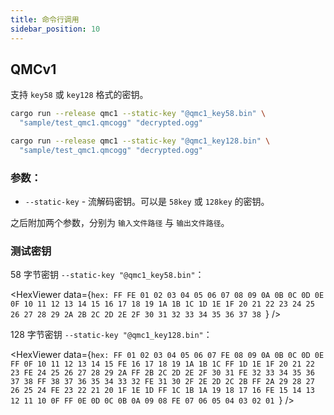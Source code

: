```yaml
---
title: 命令行调用
sidebar_position: 10
---
```



## QMCv1

支持 `key58` 或 `key128` 格式的密钥。

```sh title="使用测试密钥来解密文件"
cargo run --release qmc1 --static-key "@qmc1_key58.bin" \
  "sample/test_qmc1.qmcogg" "decrypted.ogg"

cargo run --release qmc1 --static-key "@qmc1_key128.bin" \
  "sample/test_qmc1.qmcogg" "decrypted.ogg"
```

### 参数：

- `--static-key` - 流解码密钥。可以是 `58key` 或 `128key` 的密钥。

之后附加两个参数，分别为 `输入文件路径` 与 `输出文件路径`。

### 测试密钥

58 字节密钥 `--static-key "@qmc1_key58.bin"`：

<HexViewer data={`hex:
  FF FE 01 02 03 04 05 06 07 08 09 0A 0B 0C 0D 0E
  0F 10 11 12 13 14 15 16 17 18 19 1A 1B 1C 1D 1E
  1F 20 21 22 23 24 25 26 27 28 29 2A 2B 2C 2D 2E
  2F 30 31 32 33 34 35 36 37 38
`} />

128 字节密钥 `--static-key "@qmc1_key128.bin"`：

<HexViewer data={`hex:
  FF 01 02 03 04 05 06 07 FE 08 09 0A 0B 0C 0D 0E
  FF 0F 10 11 12 13 14 15 FE 16 17 18 19 1A 1B 1C
  FF 1D 1E 1F 20 21 22 23 FE 24 25 26 27 28 29 2A
  FF 2B 2C 2D 2E 2F 30 31 FE 32 33 34 35 36 37 38
  FF 38 37 36 35 34 33 32 FE 31 30 2F 2E 2D 2C 2B
  FF 2A 29 28 27 26 25 24 FE 23 22 21 20 1F 1E 1D
  FF 1C 1B 1A 19 18 17 16 FE 15 14 13 12 11 10 0F
  FF 0E 0D 0C 0B 0A 09 08 FE 07 06 05 04 03 02 01
`} />
